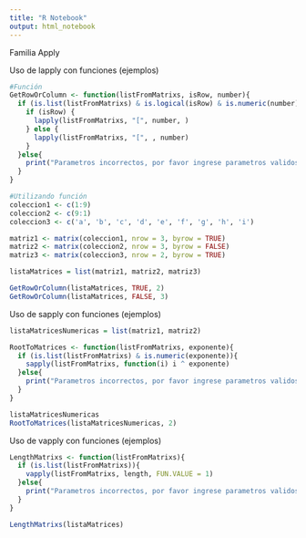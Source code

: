 ```yaml
---
title: "R Notebook"
output: html_notebook
---
```


Familia Apply

Uso de lapply con funciones (ejemplos)
```r
#Función
GetRowOrColumn <- function(listFromMatrixs, isRow, number){
  if (is.list(listFromMatrixs) & is.logical(isRow) & is.numeric(number)) {
    if (isRow) {
      lapply(listFromMatrixs, "[", number, )
    } else {
      lapply(listFromMatrixs, "[", , number)
    }
  }else{
    print("Parametros incorrectos, por favor ingrese parametros validos.")
  }
}

#Utilizando función
coleccion1 <- c(1:9)
coleccion2 <- c(9:1)
coleccion3 <- c('a', 'b', 'c', 'd', 'e', 'f', 'g', 'h', 'i')

matriz1 <- matrix(coleccion1, nrow = 3, byrow = TRUE)
matriz2 <- matrix(coleccion2, nrow = 3, byrow = FALSE)
matriz3 <- matrix(coleccion3, nrow = 2, byrow = TRUE)

listaMatrices = list(matriz1, matriz2, matriz3)

GetRowOrColumn(listaMatrices, TRUE, 2)
GetRowOrColumn(listaMatrices, FALSE, 3)

```

Uso de sapply con funciones (ejemplos)
```r

listaMatricesNumericas = list(matriz1, matriz2)

RootToMatrices <- function(listFromMatrixs, exponente){
  if (is.list(listFromMatrixs) & is.numeric(exponente)){
    sapply(listFromMatrixs, function(i) i ^ exponente)
  }else{
    print("Parametros incorrectos, por favor ingrese parametros validos.")
  }
}

listaMatricesNumericas
RootToMatrices(listaMatricesNumericas, 2)

```

Uso de vapply con funciones (ejemplos)
```r
LengthMatrixs <- function(listFromMatrixs){
  if (is.list(listFromMatrixs)){
    vapply(listFromMatrixs, length, FUN.VALUE = 1)
  }else{
    print("Parametros incorrectos, por favor ingrese parametros validos.")
  }
}

LengthMatrixs(listaMatrices)
```
